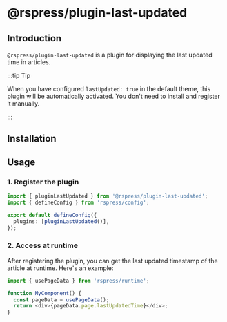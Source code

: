 # @rspress/plugin-last-updated


<SourceCode href="https://github.com/web-infra-dev/rspress/tree/main/packages/plugin-last-updated" />

## Introduction

`@rspress/plugin-last-updated` is a plugin for displaying the last updated time in articles.

:::tip Tip

When you have configured `lastUpdated: true` in the default theme, this plugin will be automatically activated. You don't need to install and register it manually.

:::

## Installation

<PackageManagerTabs command="add @rspress/plugin-last-updated -D" />

## Usage

### 1. Register the plugin

```ts title="rspress.config.ts"
import { pluginLastUpdated } from '@rspress/plugin-last-updated';
import { defineConfig } from 'rspress/config';

export default defineConfig({
  plugins: [pluginLastUpdated()],
});
```

### 2. Access at runtime

After registering the plugin, you can get the last updated timestamp of the article at runtime. Here's an example:

```ts
import { usePageData } from 'rspress/runtime';

function MyComponent() {
  const pageData = usePageData();
  return <div>{pageData.page.lastUpdatedTime}</div>;
}
```
